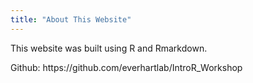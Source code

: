 ```yaml
---
title: "About This Website"
---
```


This website was built using R and Rmarkdown.

Github: https://github.com/everhartlab/IntroR_Workshop
